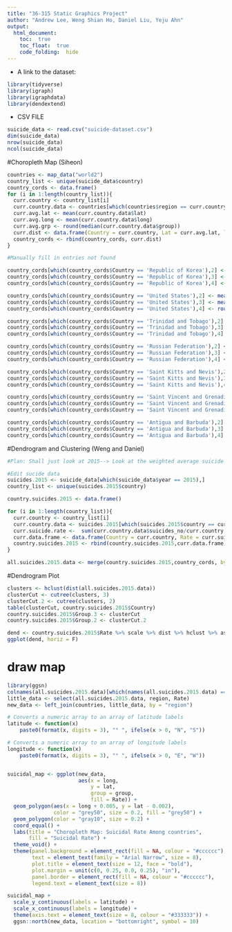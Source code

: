 ```yaml
---
title: "36-315 Static Graphics Project"
author: "Andrew Lee, Weng Shian Ho, Daniel Liu, Yeju Ahn"
output: 
  html_document:
    toc:  true
    toc_float:  true
    code_folding:  hide
---
```



+  A link to the dataset:




```r
library(tidyverse)
library(igraph)
library(igraphdata)
library(dendextend)
```

* CSV FILE
```r
suicide_data <- read.csv("suicide-dataset.csv")
dim(suicide_data)
nrow(suicide_data)
ncol(suicide_data)
```

#Choropleth Map (Siheon)

```r
countries <- map_data("world2")
country_list <- unique(suicide_data$country)
country_cords <- data.frame()
for (i in 1:length(country_list)){
  curr.country <- country_list[i]
  curr.country.data <- countries[which(countries$region == curr.country),]
  curr.avg.lat <- mean(curr.country.data$lat)
  curr.avg.long <- mean(curr.country.data$long)
  curr.avg.grp <- round(median(curr.country.data$group))
  curr.dist <- data.frame(Country = curr.country, Lat = curr.avg.lat, long =  curr.avg.long, group = curr.avg.grp)
  country_cords <- rbind(country_cords, curr.dist)
}

#Manually fill in entries not found

country_cords[which(country_cords$Country == 'Republic of Korea'),2] <- mean(countries[which(countries$region == "South Korea"),2])
country_cords[which(country_cords$Country == 'Republic of Korea'),3] <- mean(countries[which(countries$region == "South Korea"),1])
country_cords[which(country_cords$Country == 'Republic of Korea'),4] <- round(median(countries[which(countries$region == "South Korea"),3]))

country_cords[which(country_cords$Country == 'United States'),2] <- mean(countries[which(countries$region == "USA"),2])
country_cords[which(country_cords$Country == 'United States'),3] <- mean(countries[which(countries$region == "USA"),1])
country_cords[which(country_cords$Country == 'United States'),4] <- round(median(countries[which(countries$region == "USA"),3]))

country_cords[which(country_cords$Country == 'Trinidad and Tobago'),2] <- mean(countries[which(countries$region == "Trinidad" | countries$region == "Tobago"),2])
country_cords[which(country_cords$Country == 'Trinidad and Tobago'),3] <- mean(countries[which(countries$region == "Trinidad" | countries$region == "Tobago"),1])
country_cords[which(country_cords$Country == 'Trinidad and Tobago'),4] <- round(median(countries[which(countries$region == "Trinidad" | countries$region == "Tobago"),3]))

country_cords[which(country_cords$Country == 'Russian Federation'),2] <- mean(countries[which(countries$region == "Russia"),2])
country_cords[which(country_cords$Country == 'Russian Federation'),3] <- mean(countries[which(countries$region == "Russia"),1])
country_cords[which(country_cords$Country == 'Russian Federation'),4] <- round(median(countries[which(countries$region == "Russia"),3]))

country_cords[which(country_cords$Country == 'Saint Kitts and Nevis'),2] <- mean(countries[which(countries$region == "Saint Kitts" | countries$region == "Nevis"),2])
country_cords[which(country_cords$Country == 'Saint Kitts and Nevis'),3] <- mean(countries[which(countries$region == "Saint Kitts" | countries$region == "Nevis"),1])
country_cords[which(country_cords$Country == 'Saint Kitts and Nevis'),4] <- round(median(countries[which(countries$region == "Saint Kitts" | countries$region == "Nevis"),3]))

country_cords[which(country_cords$Country == 'Saint Vincent and Grenadines'),2] <- mean(countries[which(countries$region == "Saint Vincent" | countries$region == "Grenadines"),2])
country_cords[which(country_cords$Country == 'Saint Vincent and Grenadines'),3] <- mean(countries[which(countries$region == "Saint Vincent" | countries$region == "Grenadines"),1])
country_cords[which(country_cords$Country == 'Saint Vincent and Grenadines'),4] <- round(median(countries[which(countries$region == "Saint Vincent" | countries$region == "Grenadines"),3]))

country_cords[which(country_cords$Country == 'Antigua and Barbuda'),2] <- mean(countries[which(countries$region == "Antigua" | countries$region == "Barbuda"),2])
country_cords[which(country_cords$Country == 'Antigua and Barbuda'),3] <- mean(countries[which(countries$region == "Antigua" | countries$region == "Barbuda"),1])
country_cords[which(country_cords$Country == 'Antigua and Barbuda'),4] <- round(median(countries[which(countries$region == "Antigua" | countries$region == "Barbuda"),3]))
```

#Dendrogram and Clustering (Weng and Daniel)

```r
#Plan: Shall just look at 2015--> Look at the weighted average suicide rates and make a dendrogram plot based-off that

#Edit sucide data
suicides.2015 <- suicide_data[which(suicide_data$year == 2015),]
country_list <- unique(suicides.2015$country)

country.suicides.2015 <- data.frame()

for (i in 1:length(country_list)){
  curr.country <- country_list[i]
  curr.country.data <- suicides.2015[which(suicides.2015$country == curr.country),]
  curr.suicide.rate <-  sum(curr.country.data$suicides_no/curr.country.data$population)
  curr.data.frame <- data.frame(Country = curr.country, Rate = curr.suicide.rate)
  country.suicides.2015 <- rbind(country.suicides.2015,curr.data.frame)
}

all.suicides.2015.data <- merge(country.suicides.2015,country_cords, by = intersect("Country", "Country"))
```



#Dendrogram Plot
```r
clusters <- hclust(dist(all.suicides.2015.data))
clusterCut <- cutree(clusters, 3)
clusterCut.2 <- cutree(clusters, 2)
table(clusterCut, country.suicides.2015$Country)
country.suicides.2015$Group.3 <- clusterCut
country.suicides.2015$Group.2 <- clusterCut.2
```

```r
dend <- country.suicides.2015$Rate %>% scale %>% dist %>% hclust %>% as.dendrogram
ggplot(dend, horiz = F)
```


# draw map 
```r
library(ggsn)
colnames(all.suicides.2015.data)[which(names(all.suicides.2015.data) == "Country")] <- "region"
little_data <- select(all.suicides.2015.data, region, Rate)
new_data <- left_join(countries, little_data, by = "region")

# Converts a numeric array to an array of latitude labels
latitude <- function(x)
    paste0(format(x, digits = 3), "° ", ifelse(x > 0, "N", "S"))

# Converts a numeric array to an array of longitude labels
longitude <- function(x) 
    paste0(format(x, digits = 3), "° ", ifelse(x > 0, "E", "W"))


suicidal_map <- ggplot(new_data, 
                       aes(x = long,
                           y = lat,
                           group = group,
                           fill = Rate)) +
  geom_polygon(aes(x = long + 0.005, y = lat - 0.002),
               color = "grey50", size = 0.2, fill = "grey50") +
  geom_polygon(color = "gray10", size = 0.2) +
  coord_equal() +
  labs(title = "Choropleth Map: Suicidal Rate Among countries",
       fill = "Suicidal Rate") +
  theme_void() +
  theme(panel.background = element_rect(fill = NA, colour = "#cccccc"),
        text = element_text(family = "Arial Narrow", size = 8),
        plot.title = element_text(size = 12, face = "bold"),
        plot.margin = unit(c(0, 0.25, 0.0, 0.25), "in"),
        panel.border = element_rect(fill = NA, colour = "#cccccc"),
        legend.text = element_text(size = 8))

suicidal_map + 
  scale_y_continuous(labels = latitude) +
  scale_x_continuous(labels = longitude) +
  theme(axis.text = element_text(size = 8, colour = "#333333")) +
  ggsn::north(new_data, location = "bottomright", symbol = 10)
```


